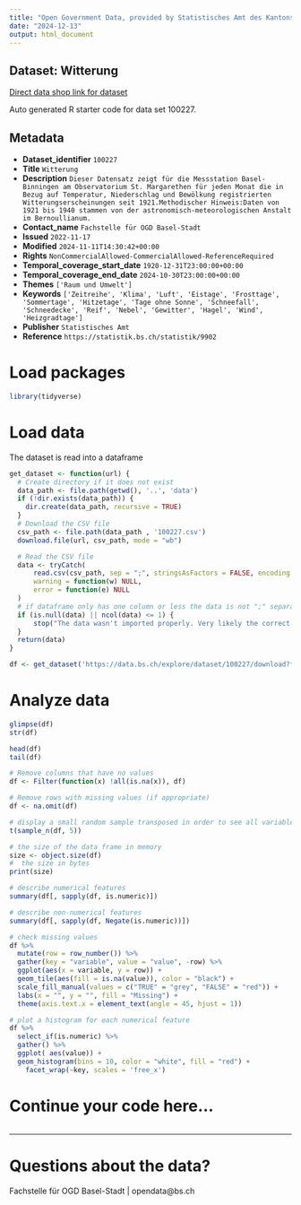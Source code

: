 ```yaml
---
title: "Open Government Data, provided by Statistisches Amt des Kantons Basel-Stadt - Fachstelle OGD"
date: "2024-12-13"
output: html_document
---
```


## Dataset: Witterung

[Direct data shop link for dataset](https://data.bs.ch/explore/dataset/100227)

Auto generated R starter code for data set 100227.

## Metadata

- **Dataset_identifier** `100227`
- **Title** `Witterung`
- **Description** `Dieser Datensatz zeigt für die Messstation Basel-Binningen am Observatorium St. Margarethen für jeden Monat die in Bezug auf Temperatur, Niederschlag und Bewölkung registrierten Witterungserscheinungen seit 1921.Methodischer Hinweis:Daten von 1921 bis 1940 stammen von der astronomisch-meteorologischen Anstalt im Bernoullianum.`
- **Contact_name** `Fachstelle für OGD Basel-Stadt`
- **Issued** `2022-11-17`
- **Modified** `2024-11-11T14:30:42+00:00`
- **Rights** `NonCommercialAllowed-CommercialAllowed-ReferenceRequired`
- **Temporal_coverage_start_date** `1920-12-31T23:00:00+00:00`
- **Temporal_coverage_end_date** `2024-10-30T23:00:00+00:00`
- **Themes** `['Raum und Umwelt']`
- **Keywords** `['Zeitreihe', 'Klima', 'Luft', 'Eistage', 'Frosttage', 'Sommertage', 'Hitzetage', 'Tage ohne Sonne', 'Schneefall', 'Schneedecke', 'Reif', 'Nebel', 'Gewitter', 'Hagel', 'Wind', 'Heizgradtage']`
- **Publisher** `Statistisches Amt`
- **Reference** `https://statistik.bs.ch/statistik/9902`


# Load packages

```r

library(tidyverse)
```

# Load data

The dataset is read into a dataframe

```r
get_dataset <- function(url) {
  # Create directory if it does not exist
  data_path <- file.path(getwd(), '..', 'data')
  if (!dir.exists(data_path)) {
    dir.create(data_path, recursive = TRUE)
  }
  # Download the CSV file
  csv_path <- file.path(data_path , '100227.csv')
  download.file(url, csv_path, mode = "wb")

  # Read the CSV file
  data <- tryCatch(
      read.csv(csv_path, sep = ";", stringsAsFactors = FALSE, encoding = "UTF-8"),
      warning = function(w) NULL,
      error = function(e) NULL
  )
  # if dataframe only has one column or less the data is not ";" separated
  if (is.null(data) || ncol(data) <= 1) {
      stop("The data wasn't imported properly. Very likely the correct separator couldn't be found.\nPlease check the dataset manually and adjust the code.")
  }
  return(data)
}
```

```r

df <- get_dataset('https://data.bs.ch/explore/dataset/100227/download?format=csv&timezone=Europe%2FZurich')

```

# Analyze data

```r

glimpse(df)
str(df)

head(df)
tail(df)

```

```r
# Remove columns that have no values
df <- Filter(function(x) !all(is.na(x)), df)

# Remove rows with missing values (if appropriate)
df <- na.omit(df)
```

```r
# display a small random sample transposed in order to see all variables
t(sample_n(df, 5))
```

```r
# the size of the data frame in memory
size <- object.size(df)
#  the size in bytes
print(size)
```

```r
# describe numerical features
summary(df[, sapply(df, is.numeric)])
```

```r
# describe non-numerical features
summary(df[, sapply(df, Negate(is.numeric))])
```

```r
# check missing values
df %>%
  mutate(row = row_number()) %>%
  gather(key = "variable", value = "value", -row) %>%
  ggplot(aes(x = variable, y = row)) +
  geom_tile(aes(fill = is.na(value)), color = "black") +
  scale_fill_manual(values = c("TRUE" = "grey", "FALSE" = "red")) +
  labs(x = "", y = "", fill = "Missing") +
  theme(axis.text.x = element_text(angle = 45, hjust = 1))
```

```r
# plot a histogram for each numerical feature
df %>%
  select_if(is.numeric) %>%
  gather() %>%
  ggplot( aes(value)) +
  geom_histogram(bins = 10, color = "white", fill = "red") +
    facet_wrap(~key, scales = 'free_x')
```

# Continue your code here...

```r

```
------------------------------------------------------------------------

# Questions about the data?

Fachstelle für OGD Basel-Stadt | opendata@bs.ch
